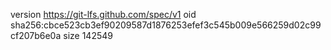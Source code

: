version https://git-lfs.github.com/spec/v1
oid sha256:cbce523cb3ef90209587d1876253efef3c545b009e566259d02c99cf207b6e0a
size 142549
